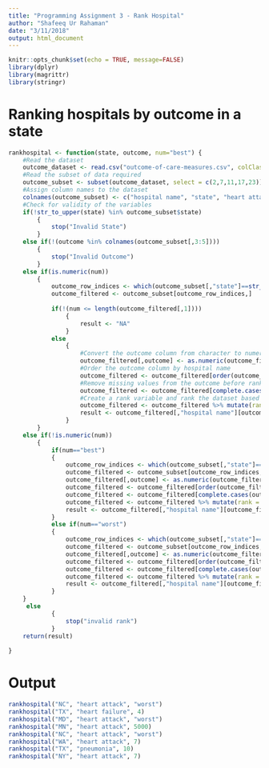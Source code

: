 ```yaml
---
title: "Programming Assignment 3 - Rank Hospital"
author: "Shafeeq Ur Rahaman"
date: "3/11/2018"
output: html_document
---
```


```r
knitr::opts_chunk$set(echo = TRUE, message=FALSE)
library(dplyr)
library(magrittr)
library(stringr)
```
# Ranking hospitals by outcome in a state
```r
rankhospital <- function(state, outcome, num="best") {
    #Read the dataset
    outcome_dataset <- read.csv("outcome-of-care-measures.csv", colClasses = "character")
    #Read the subset of data required
    outcome_subset <- subset(outcome_dataset, select = c(2,7,11,17,23))
    #Assign column names to the dataset
    colnames(outcome_subset) <- c("hospital name", "state", "heart attack", "heart failure", "pneumonia")
    #Check for validity of the variables
    if(!str_to_upper(state) %in% outcome_subset$state)
        {
            stop("Invalid State")
        } 
    else if(!(outcome %in% colnames(outcome_subset[,3:5])))
        {
            stop("Invalid Outcome")
        }
    else if(is.numeric(num)) 
        {
            outcome_row_indices <- which(outcome_subset[,"state"]==str_to_upper(state))
            outcome_filtered <- outcome_subset[outcome_row_indices,]
            
            if(!(num <= length(outcome_filtered[,1])))
                {
                    result <- "NA"
                }
            else 
                {
                    #Convert the outcome column from character to numeric
                    outcome_filtered[,outcome] <- as.numeric(outcome_filtered[,outcome])
                    #Order the outcome column by hospital name
                    outcome_filtered <- outcome_filtered[order(outcome_filtered[,"hospital name"]),]
                    #Remove missing values from the outcome before ranking them
                    outcome_filtered <- outcome_filtered[complete.cases(outcome_filtered[,outcome]),]
                    #Create a rank variable and rank the dataset based on the outcome
                    outcome_filtered <- outcome_filtered %>% mutate(rank = rank(outcome_filtered[,outcome], na.last = TRUE, ties.method="first"))
                    result <- outcome_filtered[,"hospital name"][outcome_filtered$rank==num]
                }
        }
    else if(!is.numeric(num))
        {
            if(num=="best")
            {
                outcome_row_indices <- which(outcome_subset[,"state"]==str_to_upper(state))
                outcome_filtered <- outcome_subset[outcome_row_indices,]
                outcome_filtered[,outcome] <- as.numeric(outcome_filtered[,outcome])
                outcome_filtered <- outcome_filtered[order(outcome_filtered[,"hospital name"]),]
                outcome_filtered <- outcome_filtered[complete.cases(outcome_filtered[,outcome]),]
                outcome_filtered <- outcome_filtered %>% mutate(rank = rank(outcome_filtered[,outcome], na.last = TRUE, ties.method="first"))
                result <- outcome_filtered[,"hospital name"][outcome_filtered$rank==min(outcome_filtered$rank)]
            }
            else if(num=="worst")
            {
                outcome_row_indices <- which(outcome_subset[,"state"]==str_to_upper(state))
                outcome_filtered <- outcome_subset[outcome_row_indices,]
                outcome_filtered[,outcome] <- as.numeric(outcome_filtered[,outcome])
                outcome_filtered <- outcome_filtered[order(outcome_filtered[,"hospital name"]),]
                outcome_filtered <- outcome_filtered[complete.cases(outcome_filtered[,outcome]),]
                outcome_filtered <- outcome_filtered %>% mutate(rank = rank(outcome_filtered[,outcome], na.last = TRUE, ties.method="first"))
                result <- outcome_filtered[,"hospital name"][outcome_filtered$rank==max(outcome_filtered$rank)]
            }
    }
     else
            {
                stop("invalid rank")
            }
    return(result)
    
}
```
# Output
```r
rankhospital("NC", "heart attack", "worst")
rankhospital("TX", "heart failure", 4)
rankhospital("MD", "heart attack", "worst")
rankhospital("MN", "heart attack", 5000)
rankhospital("NC", "heart attack", "worst")
rankhospital("WA", "heart attack", 7)
rankhospital("TX", "pneumonia", 10)
rankhospital("NY", "heart attack", 7)
```


























